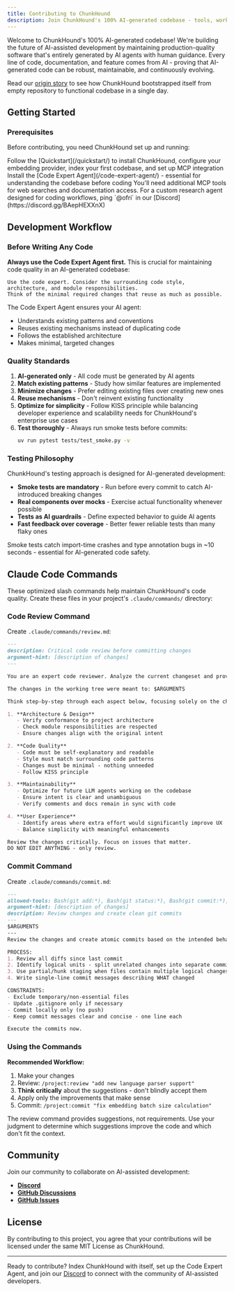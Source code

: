 ```yaml
---
title: Contributing to ChunkHound
description: Join ChunkHound's 100% AI-generated codebase - tools, workflow, and prompts for AI-assisted development
---
```



Welcome to ChunkHound's 100% AI-generated codebase! We're building the future of AI-assisted development by maintaining production-quality software that's entirely generated by AI agents with human guidance. Every line of code, documentation, and feature comes from AI - proving that AI-generated code can be robust, maintainable, and continuously evolving.

Read our [origin story](/origin-story/) to see how ChunkHound bootstrapped itself from empty repository to functional codebase in a single day.

## Getting Started

### Prerequisites

Before contributing, you need ChunkHound set up and running:

<CardGrid>
  <Card title="Install & Configure ChunkHound" icon="rocket">
    Follow the [Quickstart](/quickstart/) to install ChunkHound, configure your embedding provider, index your first codebase, and set up MCP integration
  </Card>

  <Card title="Set Up Code Expert Agent" icon="approve-check">
    Install the [Code Expert Agent](/code-expert-agent/) - essential for understanding the codebase before coding
  </Card>

  <Card title="Set Up Research Tools" icon="magnifier">
    You'll need additional MCP tools for web searches and documentation access. For a custom research agent designed for coding workflows, ping `@ofri` in our [Discord](https://discord.gg/BAepHEXXnX)
  </Card>
</CardGrid>

## Development Workflow

### Before Writing Any Code

**Always use the Code Expert Agent first.** This is crucial for maintaining code quality in an AI-generated codebase:

```
Use the code expert. Consider the surrounding code style, architecture, and module responsibilities.
Think of the minimal required changes that reuse as much as possible.
```

The Code Expert Agent ensures your AI agent:
- Understands existing patterns and conventions
- Reuses existing mechanisms instead of duplicating code
- Follows the established architecture
- Makes minimal, targeted changes

### Quality Standards

1. **AI-generated only** - All code must be generated by AI agents
2. **Match existing patterns** - Study how similar features are implemented
3. **Minimize changes** - Prefer editing existing files over creating new ones
4. **Reuse mechanisms** - Don't reinvent existing functionality
5. **Optimize for simplicity** - Follow KISS principle while balancing developer experience and scalability needs for ChunkHound's enterprise use cases
6. **Test thoroughly** - Always run smoke tests before commits:
   ```bash
   uv run pytest tests/test_smoke.py -v
   ```

### Testing Philosophy

ChunkHound's testing approach is designed for AI-generated development:

- **Smoke tests are mandatory** - Run before every commit to catch AI-introduced breaking changes
- **Real components over mocks** - Exercise actual functionality whenever possible
- **Tests as AI guardrails** - Define expected behavior to guide AI agents
- **Fast feedback over coverage** - Better fewer reliable tests than many flaky ones

<Aside type="tip" title="Testing Tip">
Smoke tests catch import-time crashes and type annotation bugs in ~10 seconds - essential for AI-generated code safety.
</Aside>

## Claude Code Commands

These optimized slash commands help maintain ChunkHound's code quality. Create these files in your project's `.claude/commands/` directory:

### Code Review Command

Create `.claude/commands/review.md`:

```markdown
---
description: Critical code review before committing changes
argument-hint: [description of changes]
---

You are an expert code reviewer. Analyze the current changeset and provide a critical review.

The changes in the working tree were meant to: $ARGUMENTS

Think step-by-step through each aspect below, focusing solely on the changes in the working tree.

1. **Architecture & Design**
   - Verify conformance to project architecture
   - Check module responsibilities are respected
   - Ensure changes align with the original intent

2. **Code Quality**
   - Code must be self-explanatory and readable
   - Style must match surrounding code patterns
   - Changes must be minimal - nothing unneeded
   - Follow KISS principle

3. **Maintainability**
   - Optimize for future LLM agents working on the codebase
   - Ensure intent is clear and unambiguous
   - Verify comments and docs remain in sync with code

4. **User Experience**
   - Identify areas where extra effort would significantly improve UX
   - Balance simplicity with meaningful enhancements

Review the changes critically. Focus on issues that matter.
DO NOT EDIT ANYTHING - only review.
```

### Commit Command

Create `.claude/commands/commit.md`:

```markdown
---
allowed-tools: Bash(git add:*), Bash(git status:*), Bash(git commit:*), Bash(git diff:*)
argument-hint: [description of changes]
description: Review changes and create clean git commits
---
$ARGUMENTS
---
Review the changes and create atomic commits based on the intended behavior above.

PROCESS:
1. Review all diffs since last commit
2. Identify logical units - split unrelated changes into separate commits
3. Use partial/hunk staging when files contain multiple logical changes
4. Write single-line commit messages describing WHAT changed

CONSTRAINTS:
- Exclude temporary/non-essential files
- Update .gitignore only if necessary
- Commit locally only (no push)
- Keep commit messages clear and concise - one line each

Execute the commits now.
```

### Using the Commands

**Recommended Workflow:**

1. Make your changes
2. Review: `/project:review "add new language parser support"`
3. **Think critically** about the suggestions - don't blindly accept them
4. Apply only the improvements that make sense
5. Commit: `/project:commit "fix embedding batch size calculation"`

The review command provides suggestions, not requirements. Use your judgment to determine which suggestions improve the code and which don't fit the context.

## Community

Join our community to collaborate on AI-assisted development:

- [**Discord**](https://discord.gg/BAepHEXXnX)
- [**GitHub Discussions**](https://github.com/chunkhound/chunkhound/discussions)
- [**GitHub Issues**](https://github.com/chunkhound/chunkhound/issues)

## License

By contributing to this project, you agree that your contributions will be licensed under the same MIT License as ChunkHound.

---

Ready to contribute? Index ChunkHound with itself, set up the Code Expert Agent, and join our [Discord](https://discord.gg/BAepHEXXnX) to connect with the community of AI-assisted developers.
